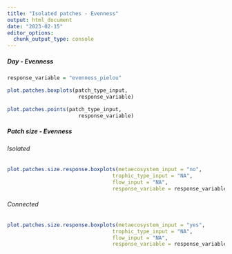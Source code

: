 ```yaml
---
title: "Isolated patches - Evenness"
output: html_document
date: "2023-02-15"
editor_options: 
  chunk_output_type: console
---
```


##### Day - Evenness {.tabset .tabset-pills}

```r
response_variable = "evenness_pielou"
```

```r
plot.patches.boxplots(patch_type_input,
                       response_variable)

plot.patches.points(patch_type_input,
                       response_variable)
```

##### Patch size - Evenness {.tabset .tabset-pills}

###### Isolated

```r
plot.patches.size.response.boxplots(metaecosystem_input = "no",
                                  trophic_type_input = "NA",
                                  flow_input = "NA",
                                  response_variable = response_variable)
```

###### Connected

```r
plot.patches.size.response.boxplots(metaecosystem_input = "yes",
                                  trophic_type_input = "NA",
                                  flow_input = "NA",
                                  response_variable = response_variable)
```
